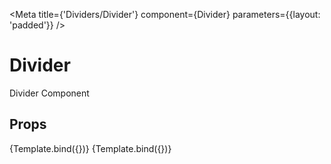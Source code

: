 
<Meta
  title={'Dividers/Divider'}
  component={Divider}
  parameters={{layout: 'padded'}}
/>

# Divider

Divider Component

## Props

<ArgsTable of={Divider} />


<Canvas>
  <Story name="Default" args={{size: 1, style: {}}}>
    {Template.bind({})}
  </Story>
  <Story
    name="WithColor"
    args={{
      size: 1,
      color: 'red',
      style: {},
    }}>
    {Template.bind({})}
  </Story>
</Canvas>
